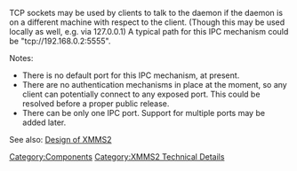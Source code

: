 {{Navbar}}

TCP sockets may be used by clients to talk to the daemon if the daemon is on a different machine with respect to the client. (Though this may be used locally as well, e.g. via 127.0.0.1) A typical path for this IPC mechanism could be "tcp://192.168.0.2:5555".

Notes:
* There is no default port for this IPC mechanism, at present.
* There are no authentication mechanisms in place at the moment, so any client can potentially connect to any exposed port. This could be resolved before a proper public release.
* There can be only one IPC port. Support for multiple ports may be added later.

See also: [[Design of XMMS2]]

[[Category:Components]]
[[Category:XMMS2 Technical Details]]